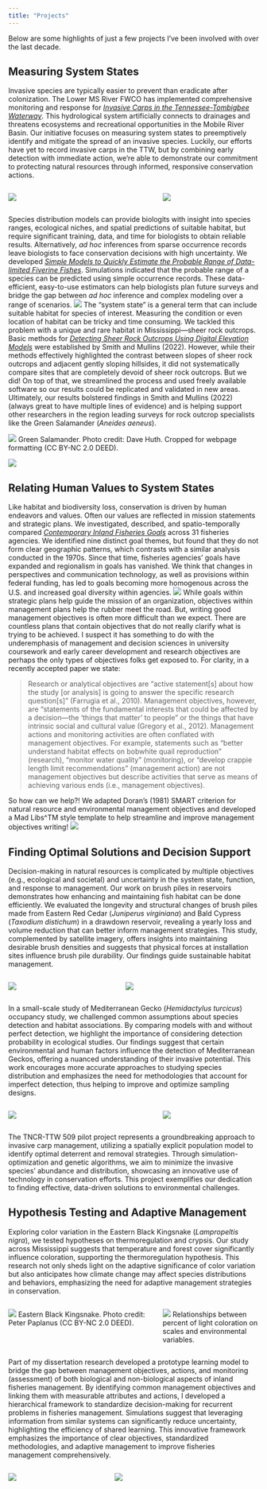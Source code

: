```yaml
---
title: "Projects"
---
```


Below are some highlights of just a few projects I've been involved with over the last decade.

## Measuring System States

Invasive species are typically easier to prevent than eradicate after colonization. The Lower MS River FWCO has implemented comprehensive monitoring and response for [*Invasive Carps in the Tennessee-Tombigbee Waterway*](https://www.researchgate.net/publication/369588608_Invasive_Carps_in_the_Tennessee-Tombigbee_Waterway_An_Overview_of_Historical_Information_and_Recent_Activities). This hydrological system artificially connects to drainages and threatens ecosystems and recreational opportunities in the Mobile River Basin. Our initiative focuses on measuring system states to preemptively identify and mitigate the spread of an invasive species. Luckily, our efforts have yet to record invasive carps in the TTW, but by combining early detection with immediate action, we're able to demonstrate our commitment to protecting natural resources through informed, responsive conservation actions.

:::: {.columns}

::: {.column width="60%" layout="[[-1], [1], [-1]]"}
![](docs/images/silver-carp-usfws-medium.png){fig-align="center"}
:::

::: {.column width="40%"}
![](docs/images/TTW-map.png)
:::

::::

Species distribution models can provide biologits with insight into species ranges, ecological niches, and spatial predictions of suitable habitat, but require significant training, data, and time for biologists to obtain reliable results. Alternatively, *ad hoc* inferences from sparse occurrence records leave biologists to face conservation decisions with high uncertainty. We developed [*Simple Models to Quickly Estimate the Probable Range of Data-limited Fiverine Fishes*](https://www.researchgate.net/publication/359669198_Simple_models_to_quickly_estimate_the_probable_range_of_data-limited_riverine_fishes). Simulations indicated that the probable range of a species can be predicted using simple occurrence records. These data-efficient, easy-to-use estimators can help biologists plan future surveys and bridge the gap between *ad hoc* inference and complex modeling over a range of scenarios.
![](docs/images/range-est-iCarp-AR.png)
The "system state" is a general term that can include suitable habitat for species of interest. Measuring the condition or even location of habitat can be tricky and time consuming. We tackled this problem with a unique and rare habitat in Mississippi---sheer rock outcrops. Basic methods for [*Detecting Sheer Rock Outcrops Using Digital Elevation Models*]() were established by Smith and Mullins (2022). However, while their methods effectively highlighted the contrast between slopes of sheer rock outcrops and adjacent gently sloping hillsides, it did not systematically compare sites that are completely devoid of sheer rock outcrops. But we did! On top of that, we streamlined the process and used freely available software so our results could be replicated and validated in new areas. Ultimately, our results bolstered findings in Smith and Mullins (2022) (always great to have multiple lines of evidence) and is helping support other researchers in the region leading surveys for rock outcrop specialists like the Green Salamander (*Aneides aeneus*).

![](docs/images/GreenSal_DaveHuth.jpg)
Green Salamander. Photo credit: Dave Huth. Cropped for webpage formatting (CC BY-NC 2.0 DEED).

![](docs/images/_figure-5-slope-map.png)

## Relating Human Values to System States

Like habitat and biodiversity loss, conservation is driven by human endeavors and values. Often our values are reflected in mission statements and strategic plans. We investigated, described, and spatio-temporally compared [*Contemporary Inland Fisheries Goals*](https://www.researchgate.net/publication/344002948_Themes_of_Contemporary_Inland_Fisheries_Goals) across 31 fisheries agencies. We identified nine distinct goal themes, but found that they do not form clear geographic patterns, which contrasts with a similar analysis conducted in the 1970s. Since that time, fisheries agencies' goals have expanded and regionalism in goals has vanished. We think that changes in perspectives and communication technology, as well as provisions within federal funding, has led to goals becoming more homogenous across the U.S. and increased goal diversity within agencies.
![](docs/images/goal-themes-table.png)
While goals within strategic plans help guide the mission of an organization, objectives within management plans help the rubber meet the road. But, writing good management objectives is often more difficult than we expect. There are countless plans that contain objectives that do not really clarify what is trying to be achieved. I suspect it has something to do with the underemphasis of management and decision sciences in university coursework and early career development and research objectives are perhaps the only types of objectives folks get exposed to. For clarity, in a recently accepted paper we state:

> Research or analytical objectives are “active statement[s] about how the study [or analysis] is going to answer the specific research question[s]” (Farrugia et al., 2010). Management objectives, however, are “statements of the fundamental interests that could be affected by a decision—the ‘things that matter’ to people” or the things that have intrinsic social and cultural value (Gregory et al., 2012). Management actions and monitoring activities are often conflated with management objectives. For example, statements such as “better understand habitat effects on bobwhite quail reproduction” (research), “monitor water quality” (monitoring), or “develop crappie length limit recommendations” (management action) are not management objectives but describe activities that serve as means of achieving various ends (i.e., management objectives). 

So how can we help?! We adapted Doran's (1981) SMART criterion for natural resource and environmental management objectives and developed a Mad Libs^TM style template to help streamline and improve management objectives writing!
![](docs/images/graphical-abstract.png)

## Finding Optimal Solutions and Decision Support

Decision-making in natural resources is complicated by multiple objectives (e.g., ecological and societal) and uncertainty in the system state, function, and response to management. Our work on brush piles in reservoirs demonstrates how enhancing and maintaining fish habitat can be done efficiently. We evaluated the longevity and structural changes of brush piles made from Eastern Red Cedar (*Juniperus virginiana*) and Bald Cypress (*Taxodium distichum*) in a drawdown reservoir, revealing a yearly loss and volume reduction that can better inform management strategies. This study, complemented by satellite imagery, offers insights into maintaining desirable brush densities and suggests that physical forces at installation sites influence brush pile durability. Our findings guide sustainable habitat management.

:::: {.columns}

::: {.column width="38%"}
![](docs/images/brush-map.png)
:::

::: {.column width="4%"}

:::

::: {.column width="58%"}
![](docs/images/brush-pile-optim.png)
:::

::::

In a small-scale study of Mediterranean Gecko (*Hemidactylus turcicus*) occupancy study, we challenged common assumptions about species detection and habitat associations. By comparing models with and without perfect detection, we highlight the importance of considering detection probability in ecological studies. Our findings suggest that certain environmental and human factors influence the detection of Mediterranean Geckos, offering a nuanced understanding of their invasive potential. This work encourages more accurate approaches to studying species distribution and emphasizes the need for methodologies that account for imperfect detection, thus helping to improve and optimize sampling designs.

:::: {.columns}

::: {.column width="60%"}
![](docs/images/Hemidactylus_turcicus.jpg)
:::

::: {.column width="40%"}
![](docs/images/gecko-detection.png)
:::

::::

The TNCR-TTW 509 pilot project represents a groundbreaking approach to invasive carp management, utilizing a spatially explicit population model to identify optimal deterrent and removal strategies. Through simulation-optimization and genetic algorithms, we aim to minimize the invasive species' abundance and distribution, showcasing an innovative use of technology in conservation efforts. This project exemplifies our dedication to finding effective, data-driven solutions to environmental challenges.

## Hypothesis Testing and Adaptive Management

Exploring color variation in the Eastern Black Kingsnake (*Lampropeltis nigra*), we tested hypotheses on thermoregulation and crypsis. Our study across Mississippi suggests that temperature and forest cover significantly influence coloration, supporting the thermoregulation hypothesis. This research not only sheds light on the adaptive significance of color variation but also anticipates how climate change may affect species distributions and behaviors, emphasizing the need for adaptive management strategies in conservation.

:::: {.columns}

::: {.column width="60%"}
![](docs/images/EasternBlackKingsnake.jpg)
Eastern Black Kingsnake. Photo credit: Peter Paplanus (CC BY-NC 2.0 DEED).
:::

::: {.column width="40%"}
![](docs/images/01-thermo-hyp-result.png)
Relationships between percent of light coloration on scales and environmental variables.
:::

::::

Part of my dissertation research developed a prototype learning model to bridge the gap between management objectives, actions, and monitoring (assessment) of both biological and non-biological aspects of inland fisheries management. By identifying common management objectives and linking them with measurable attributes and actions, I developed a hierarchical framework to standardize decision-making for recurrent problems in fisheries management. Simulations suggest that leveraging information from similar systems can significantly reduce uncertainty, highlighting the efficiency of shared learning. This innovative framework emphasizes the importance of clear objectives, standardized methodologies, and adaptive management to improve fisheries management comprehensively.

:::: {.columns}

::: {.column width="40%"}
![](docs/images/BDN.jpg)
:::

::: {.column width="60%"}
![](docs/images/entropy.jpg)
:::

::::